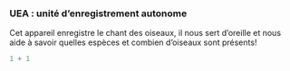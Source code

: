 

### UEA : unité d'enregistrement autonome

Cet appareil enregistre le chant des oiseaux, il nous sert d'oreille et nous aide à savoir quelles espèces et combien d'oiseaux sont présents!

```r
1 + 1
```
